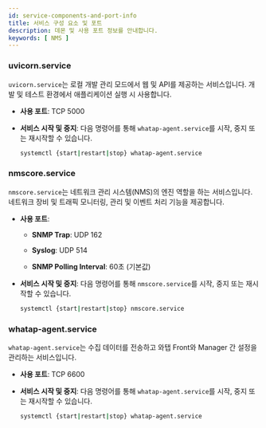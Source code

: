 ```yaml
---
id: service-components-and-port-info
title: 서비스 구성 요소 및 포트
description: 데몬 및 사용 포트 정보를 안내합니다.  
keywords: [ NMS ]
---
```



### uvicorn.service

`uvicorn.service`는 로컬 개발 관리 모드에서 웹 및 API를 제공하는 서비스입니다. 개발 및 테스트 환경에서 애플리케이션 실행 시 사용합니다.

* **사용 포트**: TCP 5000

* **서비스 시작 및 중지**: 다음 명령어를 통해 `whatap-agent.service`를 시작, 중지 또는 재시작할 수 있습니다. 

  ```bash
  systemctl {start|restart|stop} whatap-agent.service
  ```

### nmscore.service

`nmscore.service`는 네트워크 관리 시스템(NMS)의 엔진 역할을 하는 서비스입니다. 네트워크 장비 및 트래픽 모니터링, 관리 및 이벤트 처리 기능을 제공합니다.

* **사용 포트**:

  * **SNMP Trap**: UDP 162

  * **Syslog**: UDP 514

  * **SNMP Polling Interval**: 60초 (기본값)

* **서비스 시작 및 중지**: 다음 명령어를 통해 `nmscore.service`를 시작, 중지 또는 재시작할 수 있습니다. 

  ```bash
  systemctl {start|restart|stop} nmscore.service
  ```


### whatap-agent.service

`whatap-agent.service`는 수집 데이터를 전송하고 와탭 Front와 Manager 간 설정을 관리하는 서비스입니다. 

* **사용 포트**: TCP 6600

* **서비스 시작 및 중지**: 다음 명령어를 통해 `whatap-agent.service`를 시작, 중지 또는 재시작할 수 있습니다. 

  ```bash
  systemctl {start|restart|stop} whatap-agent.service
  ```
